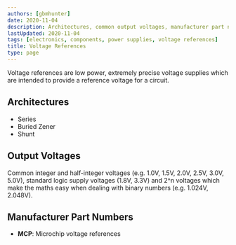 ```yaml
---
authors: [gbmhunter]
date: 2020-11-04
description: Architectures, common output voltages, manufacturer part numbers and more info about voltage references.
lastUpdated: 2020-11-04
tags: [electronics, components, power supplies, voltage references]
title: Voltage References
type: page
---
```


Voltage references are low power, extremely precise voltage supplies which are intended to provide a reference voltage for a circuit.

## Architectures

* Series
* Buried Zener
* Shunt

## Output Voltages

Common integer and half-integer voltages (e.g. 1.0V, 1.5V, 2.0V, 2.5V, 3.0V, 5.0V), standard logic supply voltages (1.8V, 3.3V) and 2^n voltages which make the maths easy when dealing with binary numbers (e.g. 1.024V, 2.048V).

## Manufacturer Part Numbers

* **MCP**: Microchip voltage references
